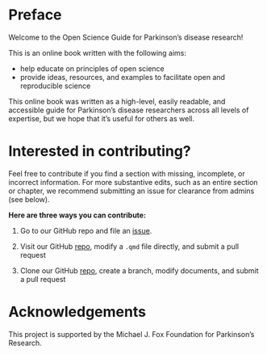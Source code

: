 # Preface {.unnumbered}

Welcome to the Open Science Guide for Parkinson's disease research! 

This is an online book written with the following aims:

* help educate on principles of open science
* provide ideas, resources, and examples to facilitate open and reproducible science

This online book was written as a high-level, easily readable, and accessible guide for Parkinson's disease researchers across all levels of expertise, but we hope that it's useful for others as well.

# Interested in contributing? 

Feel free to contribute if you find a section with missing, incomplete, or incorrect information. For more substantive edits, such as an entire section or chapter, we recommend submitting an issue for clearance from admins (see below).

**Here are three ways you can contribute:**

1. Go to our GitHub repo and file an [issue](https://github.com/MJFF-ResearchCommunity/open-science-guide/issues).

2. Visit our GitHub [repo](https://github.com/MJFF-ResearchCommunity/open-science-guide), modify a `.qmd` file directly, and submit a pull request

3. Clone our GitHub [repo](https://github.com/MJFF-ResearchCommunity/open-science-guide), create a branch, modify documents, and submit a pull request

# Acknowledgements

This project is supported by the Michael J. Fox Foundation for Parkinson's Research.

